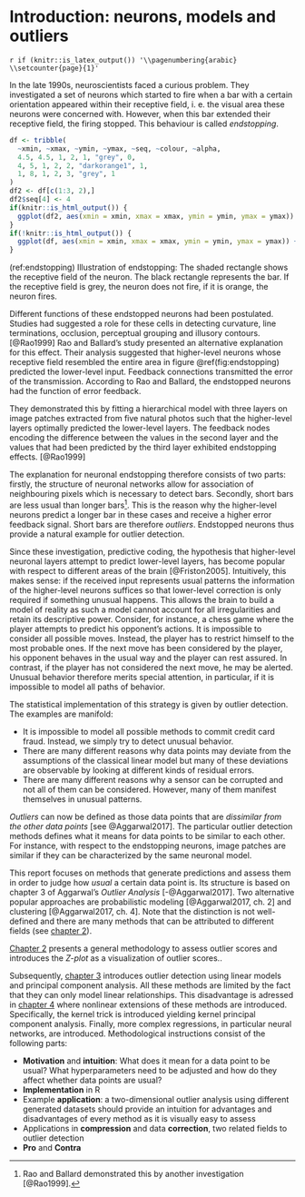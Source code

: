 # Introduction: neurons, models and outliers {#intro}

`r if (knitr::is_latex_output()) '\\pagenumbering{arabic}
\\setcounter{page}{1}'`

In the late 1990s, neuroscientists faced a curious problem. They investigated a set of neurons which started to fire when a bar with a certain orientation appeared within their receptive field, i. e. the visual area these neurons were concerned with. However, when this bar extended their receptive field, the firing stopped. This behaviour is called *endstopping*.

```{r endstopping, echo=FALSE, message=FALSE, fig.cap='(ref:endstopping)', out.width="100%",  fig.asp=if(knitr::is_html_output()) 0.33 else 1}
df <- tribble(
  ~xmin, ~xmax, ~ymin, ~ymax, ~seq, ~colour, ~alpha,
  4.5, 4.5, 1, 2, 1, "grey", 0,
  4, 5, 1, 2, 2, "darkorange1", 1, 
  1, 8, 1, 2, 3, "grey", 1
)
df2 <- df[c(1:3, 2),]
df2$seq[4] <- 4
if(knitr::is_html_output()) {
  ggplot(df2, aes(xmin = xmin, xmax = xmax, ymin = ymin, ymax = ymax)) + theme_void() + scale_x_continuous(limits = c(0, 9)) + scale_y_continuous(limits = c(0, 3)) + geom_rect(aes(xmin = 3, xmax = 6, ymin = 0, ymax = 3, fill = colour), show.legend = FALSE, alpha = .5) + scale_fill_identity() + geom_rect(aes(xmin = 0, xmax = 9, ymin = 0, ymax = 3), colour = "black", fill = NA) + geom_rect(fill = "black", mapping = aes(alpha = alpha), show.legend = FALSE) + scale_alpha_identity() + transition_states(seq, transition_length = 2, state_length = 1)
}
if(!knitr::is_html_output()) {
  ggplot(df, aes(xmin = xmin, xmax = xmax, ymin = ymin, ymax = ymax)) + theme_void() + scale_x_continuous(limits = c(0, 9)) + scale_y_continuous(limits = c(0, 3)) + geom_rect(aes(xmin = 3, xmax = 6, ymin = 0, ymax = 3, fill = colour), show.legend = FALSE, alpha = .5) + scale_fill_identity() + geom_rect(aes(xmin = 0, xmax = 9, ymin = 0, ymax = 3), colour = "black", fill = NA) + geom_rect(fill = "black", mapping = aes(alpha = alpha), show.legend = FALSE) + scale_alpha_identity() + facet_grid(rows = vars(seq))
}
```

(ref:endstopping) Illustration of endstopping: The shaded rectangle shows the receptive field of the neuron. The black rectangle represents the bar. If the receptive field is grey, the neuron does not fire, if it is orange, the neuron fires.

Different functions of these endstopped neurons had been postulated. Studies had suggested a role for these cells in detecting curvature, line terminations, occlusion, perceptual grouping and illusory contours. [@Rao1999] Rao and Ballard's study presented an alternative explanation for this effect. Their analysis suggested that higher-level neurons whose receptive field resembled the entire area in figure \@ref(fig:endstopping) predicted the lower-level input. Feedback connections transmitted the error of the transmission. According to Rao and Ballard, the endstopped neurons had the function of error feedback.

They demonstrated this by fitting a hierarchical model with three layers on image patches extracted from five natural photos such that the higher-level layers optimally predicted the lower-level layers. The feedback nodes encoding the difference between the values in the second layer and the values that had been predicted by the third layer exhibited endstopping effects. [@Rao1999]

The explanation for neuronal endstopping therefore consists of two parts: firstly, the structure of neuronal networks allow for association of neighbouring pixels which is necessary to detect bars. Secondly, short bars are less usual than longer bars[^1]. This is the reason why the higher-level neurons predict a longer bar in these cases and receive a higher error feedback signal. Short bars are therefore *outliers*. Endstopped neurons thus provide a natural example for outlier detection.

[^1]: Rao and Ballard demonstrated this by another investigation [@Rao1999].

Since these investigation, predictive coding, the hypothesis that higher-level neuronal layers attempt to predict lower-level layers, has become popular with respect to different areas of the brain [@Friston2005]. Intuitively, this makes sense: if the received input represents usual patterns the information of the higher-level neurons suffices so that lower-level correction is only required if something unusual happens. This allows the brain to build a model of reality as such a model cannot account for all irregularities and retain its descriptive power. Consider, for instance, a chess game where the player attempts to predict his opponent's actions. It is impossible to consider all possible moves. Instead, the player has to restrict himself to the most probable ones. If the next move has been considered by the player, his opponent behaves in the usual way and the player can rest assured. In contrast, if the player has not considered the next move, he may be alerted. Unusual behavior therefore merits special attention, in particular, if it is impossible to model all paths of behavior.

The statistical implementation of this strategy is given by outlier detection. The examples are manifold:

* It is impossible to model all possible methods to commit credit card fraud. Instead, we simply try to detect unusual behavior.
* There are many different reasons why data points may deviate from the assumptions of the classical linear model but many of these deviations are observable by looking at different kinds of residual errors.
* There are many different reasons why a sensor can be corrupted and not all of them can be considered. However, many of them manifest themselves in unusual patterns.

*Outliers* can now be defined as those data points that are *dissimilar from the other data points* [see @Aggarwal2017]. The particular outlier detection methods defines what it means for data points to be similar to each other. For instance, with respect to the endstopping neurons, image patches are similar if they can be characterized by the same neuronal model.

This report focuses on methods that generate predictions and assess them in order to judge how *usual* a certain data point is. Its structure is based on chapter 3 of Aggarwal's *Outlier Analysis* [-@Aggarwal2017]. Two alternative popular approaches are probabilistic modeling [@Aggarwal2017, ch. 2] and clustering [@Aggarwal2017, ch. 4]. Note that the distinction is not well-defined and there are many methods that can be attributed to different fields (see [chapter 2](#methods)).

[Chapter 2](#methods) presents a general methodology to assess outlier scores and introduces the *Z-plot* as a visualization of outlier scores..

Subsequently, [chapter 3](#linear) introduces outlier detection using linear models and principal component analysis. All these methods are limited by the fact that they can only model linear relationships. This disadvantage is adressed in [chapter 4](#nonlinear) where nonlinear extensions of these methods are introduced. Specifically, the kernel trick is introduced yielding kernel principal component analysis. Finally, more complex regressions, in particular neural networks, are introduced. Methodological instructions consist of the following parts:

* **Motivation** and **intuition**: What does it mean for a data point to be usual? What hyperparameters need to be adjusted and how do they affect whether data points are usual?
* **Implementation** in R
* Example **application**: a two-dimensional outlier analysis using different generated datasets should provide an intuition for advantages and disadvantages of every method as it is visually easy to assess
* Applications in **compression** and data **correction**, two related fields to outlier detection
* **Pro** and **Contra**